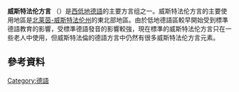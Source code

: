 {{noteTA|G1=德国地名}}
{{Infobox language
|name        = 威斯特法伦方言
|nativename  = ''Wäästfaalisch''
|states      = {{GER}}<ref name="e18">{{e18|wep}}</ref><br>{{NL}}
|region      = [[西發里亞|威斯特法伦]]<ref name="e18" />
|speakers    = ?<!--There is no estimated population statistics-->
|familycolor = Indo-European
|fam2        = [[日耳曼语族|日耳曼语族]]
|fam3        = [[西日耳曼語支|西日耳曼語支]]
|fam4        = [[低地德语|低地德语]]<ref name="e18" />
|fam5        = [[西低地德语|西低地德语]]
|iso3        = wep
|glotto=west2356
|glottorefname=Westphalien
|notice=IPA
}}
'''威斯特法伦方言''' （{{lang|de|Westfälisch}}）是[[西低地德語|西低地德語]]的主要方言组之一。威斯特法伦方言的主要使用地區是[[北莱茵-威斯特法伦|北莱茵-威斯特法伦州]]的東北部地區。由於低地德語區較早開始受到標準德語教育的影響，受標準德語發音的影響較強，現在標準的威斯特法伦方言只在一些老人中使用，但威斯特法倫的德語方言中仍然有很多威斯特法伦方言元素。

==參考資料==
{{reflist}}

{{incubator|code=wep}}
[[Category:德語|Category:德語]]